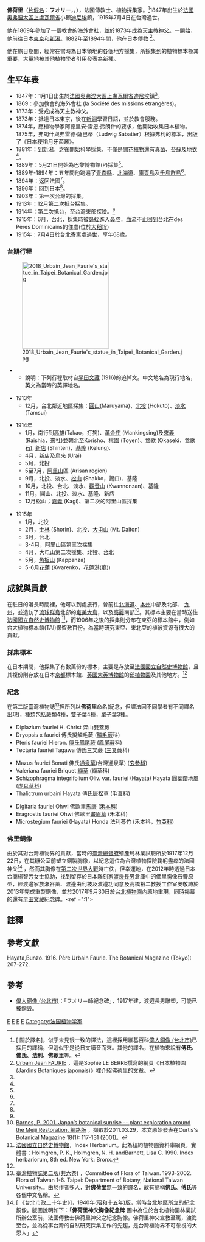 {{Infobox Scientist
| name              = 佛荷里 <br>Urbain Jean Faurie
| image             = Urbain Jean Faurie.jpeg
| image_size        = 235px
| alt               = 
| caption           = 
| birth_date        = {{Birth date|1847|1|1}}
| birth_place       = {{F2E}}[[奥弗涅大區|奥弗涅大區]][[上盧瓦爾省|上盧瓦爾省]]小鎮[[迪尼埃|迪尼埃]]鎮
| death_date        = {{Death date and age|1915|7|4|1847|1|1|}}
| death_place       = {{TWN-JPN}}[[臺北廳|臺北廳]]
| residence         = 
| citizenship       = 
| nationality       = {{F3R}}
| fields            = [[神父|神父]]、[[植物學|植物學]]
| workplaces        = 
| alma_mater        = 
| doctoral_advisor  = 
| academic_advisors = 
| doctoral_students = 
| notable_students  = 
| known_for         = 
| author_abbrev_bot = 
| author_abbrev_zoo = 
| influences        = 
| influenced        = 
| awards            = 
| signature         = 
| signature_alt     = 
| footnotes         = 
| spouse            = 
}}
'''佛荷里'''（[[片假名|片假名]]：'''フオリ－'''，{{Lang-fr|'''Urbain Jean Faurie'''}}，{{bd|1847年||1915年7月4日||catIdx=F}}），法國傳教士、植物採集家。<ref name="譯名">[ 關於譯名]，似乎未見很一致的譯法，這裡採用維基百科[[偉人銅像_(台北市)|偉人銅像 (台北市)]]已採用的譯稱，但這似乎是從日文讀音而來。其他的譯名，在植物來說有'''傅氏'''、'''佛氏'''、'''法利'''、'''佛歐里'''等。</ref>1847年出生於[[法國|法國]][[奥弗涅大區|奥弗涅大區]][[上盧瓦爾省|上盧瓦爾省]]小鎮[[迪尼埃|迪尼埃]]鎮，1915年7月4日在台灣過世。

他在1869年參加了一個教會的海外會社，並於1873年成為[[天主教|天主教]][[神父|神父]]。一開始，他前往日本[[東京|東京]]和[[新潟县|新潟]]。1882年至1894年間，他在日本傳教 <ref name="Le Berre">[http://www.jardinsbotaniquesjaponais.fr/UrbainFAURIE.htm Urbain Jean FAURIE] {{Wayback|url=http://www.jardinsbotaniquesjaponais.fr/UrbainFAURIE.htm |date=20081206052506 }}，這是Sophie LE BERRE撰寫的網頁《日本植物園(Jardins Botaniques japonais)》裡介紹佛荷里的文章。</ref>。

他在旅日期間，經常在當時為日本領地的各個地方採集，所採集到的植物標本極其重要，大量地被其他植物學者引用發表為新種。

==生平年表==
* 1847年：1月1日出生於[[法國|法國]][[奥弗涅大區|奥弗涅大區]][[上盧瓦爾省|上盧瓦爾省]][[迪尼埃|迪尼埃]]鎮<ref name="Le Berre" />。
* 1869：參加教會的海外會社 (la Société des missions étrangères)。
* 1873年：受戎成為天主教神父。
* 1873年：抵達日本東京，後在[[新潟县|新潟]]學習日語，並於教會服務。
* 1874年，應植物學家阿德里安·雷恩·弗朗什的要求，他開始收集日本植物。1875年，弗朗什與弗雷德·薩巴蒂（Ludwig Sabatier）根據弗利的標本，出版了《日本粳稻月牙菌叢》。
* 1881年：到[[新潟县|新潟]]，之後開始科學採集，不僅是[[開花植物|開花植物]]還有[[真菌|真菌]]、[[苔蘚|苔蘚]]及[[地衣|地衣]]<ref name="Le Berre" />。
* 1889年：5月21日開始為巴黎博物館(P)採集<ref name="Le Berre" />。
* 1889年-1894年：五年間他跑遍了[[青森縣|青森縣]]、[[北海道|北海道]]、[[庫頁島|庫頁島]]及[[千島群島|千島群島]]<ref name="Le Berre" />。
* 1894年：返回法國<ref name="Le Berre" />。
* 1896年：回到日本<ref name="Le Berre" />。
* 1903年：第一次台灣的採集。
* 1913年：12月第二次抵台採集。
* 1914年：第二次抵台，至台灣東部探險。<ref name="Le Berre" />
* 1915年：6月，台北，採集時被[[鼻蛭|鼻蛭]]進入鼻腔，血流不止回到台北在des Pères Dominicains的住處(位於[[大稻埕|大稻埕]])
* 1915年：7月4日於台北寄寓處過世，享年68歲。

===台期行程===
[[File:2018_Urbain_Jean_Faurie's_statue_in_Taipei_Botanical_Garden.jpg|228px]]

**說明：下列行程取材自[[早田文藏|早田文藏]] (1916)的追悼文。中文地名為現行地名，英文為當時的英譯地名。

* 1913年
** 12月，台北鄰近地區採集：[[圓山|圓山]](Maruyama)、[[北投區|北投]] (Hokuto)、[[淡水區|淡水]] (Tamsui)

* 1914年
** 1月，南行到[[高雄市|高雄]](Takao，打狗)、[[恆春鎮|萬金庄]] (Mankingsing)及[[來義鄉|來義]] (Raishia，來社)並朝北至Korisho、[[桃園區|桃園]] (Toyen)、[[鶯歌區|鶯歌]] (Okaseki，鶯歌石), [[新店區|新店]] (Shinten)、[[基隆市|基隆]] (Kelung).
** 4月，新店及[[烏來區|烏來]] (Urai)
** 5月，北投
** 5至7月，[[阿里山鄉|阿里山]]區 (Arisan region)
** 9月，北投、淡水、[[松山區_(臺北市)|松山]] (Shakko，錫口)、基隆
** 10月，北投、台北、淡水、[[觀音山_(新北市)|觀音山]] (Kwannonzan)、基隆
** 11月，圓山、北投、淡水、基隆、新店
** 12月松山；[[嘉義市|嘉義]] (Kagi)、第二次的阿里山區採集

* 1915年
** 1月，北投
** 2月，[[士林區|士林]] (Shorin)、北投、[[大屯山|大屯山]] (Mt. Daiton)
** 3月，台北
** 3-4月，阿里山區第三次採集
** 4月，大屯山第二次採集、北投、台北
** 5月，[[角板山|角板山]] (Kappanza)
** 5-6月[[花蓮市|花蓮]] (Kwarenko，花蓮港(廳))

==成就與貢獻==
在駐日的漫長時間裡，他可以到處旅行，曾前往[[北海道|北海道]]、[[本州|本州]]中部及北部、 [[九州_(日本)|九州]]，並造訪了[[琉球群島|琉球群島]]北部的[[奄美大島|奄美大島]]，以及[[韓國|高麗]]南部<ref name="Barnes">[http://www.barnes-botany.co.uk/explore_japan.html Barnes, P. 2001. Japan’s botanical sunrise -- plant exploration around the Meiji Restoration.  網路版] {{Wayback|url=http://www.barnes-botany.co.uk/explore_japan.html |date=20081010154710 }}，擷取於2011.03.29，本文原始發表在Curtis's Botanical Magazine 18(1): 117-131 (2001)。</ref>。其標本主要在當時送往[[法國國立自然史博物館|法國國立自然史博物館]] <ref name="P">[http://sweetgum.nybg.org/ih/herbarium.php?irn=125382 法國國立自然史博物館]，Index Herbarium。此為紐約植物園資料庫網頁，實體書：Holmgren, P. K., Holmgren, N. H. andBarnett, Lisa C. 1990. Index herbariorum, 8th ed. New York: Bronx.</ref>，而1906年之後的採集則分布在東亞的標本館中，例如台大植物標本館(TAI)保留數百份。為當時研究東亞、東北亞的植被資源有很大的貢獻。

===採集標本===
在日本期間，他採集了有數萬份的標本，主要是存放至[[法國國立自然史博物館|法國國立自然史博物館]]，且其複份則存放在日本[[京都|京都]]標本館、[[英國|英國]][[大英博物館|大英博物館]]的[[邱園|邱植物園]]及其他地方。<ref name="Barnes" />

=== 紀念 ===
在第二版臺灣植物誌<ref name="FT">[http://tai2.ntu.edu.tw/ebook.php?ebook=Fl.%20Taiwan%202nd 臺灣植物誌第二版(共六卷)] {{Wayback|url=http://tai2.ntu.edu.tw/ebook.php?ebook=Fl.%20Taiwan%202nd |date=20110416145907 }}，Committee of Flora of Taiwan. 1993-2002. Flora of Taiwan 1-6. Taipei: Department of Botany, National Taiwan University.。由於作者多人，對'''佛荷里'''無一致的譯名，故有簡稱'''佛氏'''、'''傅氏'''等各個中文名稱。</ref>裡所列以'''佛荷里'''命名(紀念，但譯法因不同學者有不同譯名出現)，種類包括[[蕨類|蕨類]]4種，[[雙子葉|雙子葉]]4種，[[單子葉植物|單子葉]]3種。

* Diplazium fauriei H. Christ 深山雙蓋蕨
* Dryopsis x fauriei 傅氏擬鱗毛蕨 ([[鱗毛蕨|鱗毛蕨]]科)
* Pteris fauriei Hieron. [[傅氏凤尾蕨|傅氏鳳尾蕨]] ([[鳳尾蕨|鳳尾蕨]]科)
* Tectaria fauriei Tagawa 傅氏三叉蕨 ([[三叉蕨|三叉蕨]]科)

* Mazus fauriei Bonati 佛氏[[通泉草|通泉草]](台灣通泉草) ([[玄參科|玄參科]])
* Valeriana fauriei Briquet [[纈草|纈草]] (纈草科)
* Schizophragma integrifolium Oliv. var. fauriei (Hayata) Hayata 圓葉鑽地風 ([[虎耳草科|虎耳草科]])
* Thalictrum urbaini Hayata 傅氏[[唐松草|唐松草]] ([[毛茛科|毛茛科]])

* Digitaria fauriei Ohwi 佛歐里[[馬唐|馬唐]] ([[禾本科|禾本科]])
* Eragrostis fauriei Ohwi 佛歐里[[畫眉草|畫眉草]] (禾本科)
* Microstegium fauriei (Hayata) Honda 法利莠竹 (禾本科，[[竹亞科|竹亞科]])

=== 佛里銅像 ===
由於其對台灣植物界的貢獻，當時的[[臺灣總督府|臺灣總督府]]殖產局林業試驗所於1917年12月22日，在其辦公室前塑立銅製胸像，以紀念這位為台灣植物探險鞠躬盡瘁的法國神父<ref name="台北市政">[ 《台北市政二十年史》]，1940年(昭和十五年)版，當時台北地區所立的紀念銅像。版圖說明如下：「'''佛荷里神父胸像紀念碑'''  圖中為位於台北植物園林業試所辦公室前，法國傳教士佛荷里神父之紀念胸像。佛荷里神父宣教至篤，渡海至台，並為從事台灣的自然研究採集工作的先趨，是台灣植物界不可忽視的大恩人」</ref> ，然而其胸像在[[第二次世界大戰|第二次世界大戰]]時亡佚，但幸運地，在2012年時透過日本台商楊智芳女士協助，找到留存於日本雕刻家[[渡邊長男|渡邊長男]]倉庫中的佛里胸像石膏原型，經渡邊家族瀨谷薰、渡邊由利枝及渡邊功同意及高橋裕二教授工作室奧敬詩於2013年完成重製銅像，並於2017年9月30日於[[台北植物園|台北植物園]]內原地重現，同時揭幕的還有[[早田文藏|早田文藏]]紀念碑。<ref =":1">{{cite book|author1=李瑞宗|title=台北植物園銅像與紀念碑成果報告書}}</ref>

==註釋==
{{reflist}}

==參考文獻==
Hayata,Bunzo. 1916. Père Urbain Faurie. The Botanical Magazine (Tokyo): 267-272.

==參考==
* [[偉人銅像_(台北市)|偉人銅像 (台北市)]]：「フオリ－師紀念碑」，1917年建，渡辺長男雕塑，可能已被銷毁。

[[Category:法国天主教传教士|F]]
[[Category:台灣日治時期傳教士|F]]
[[Category:台灣日治時期植物學家|F]]
[[Category:死在国外的法国人|F]]
[[Category:法国植物学家|Category:法国植物学家]]